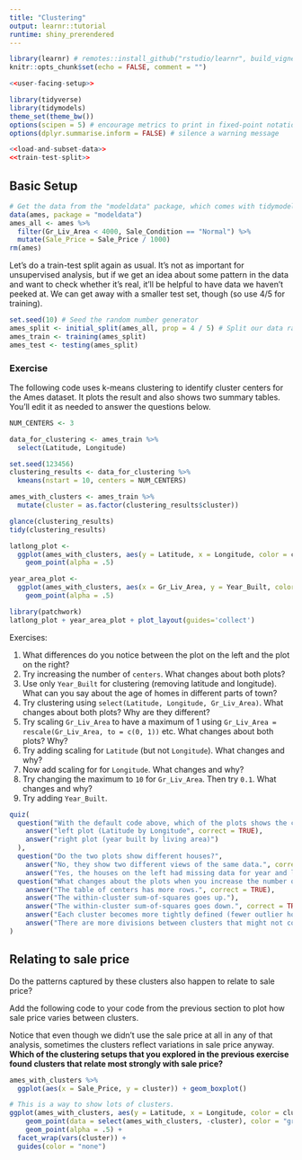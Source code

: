 ```yaml
---
title: "Clustering"
output: learnr::tutorial
runtime: shiny_prerendered
---
```


```r
library(learnr) # remotes::install_github("rstudio/learnr", build_vignettes = TRUE)
knitr::opts_chunk$set(echo = FALSE, comment = "")

<<user-facing-setup>>
```


```r
library(tidyverse)
library(tidymodels)
theme_set(theme_bw())
options(scipen = 5) # encourage metrics to print in fixed-point notation
options(dplyr.summarise.inform = FALSE) # silence a warning message

<<load-and-subset-data>>
<<train-test-split>>
```

## Basic Setup

```r
# Get the data from the "modeldata" package, which comes with tidymodels.
data(ames, package = "modeldata")
ames_all <- ames %>% 
  filter(Gr_Liv_Area < 4000, Sale_Condition == "Normal") %>% 
  mutate(Sale_Price = Sale_Price / 1000)
rm(ames)
```


Let's do a train-test split again as usual. It's not as important for unsupervised
analysis, but if we get an idea about some pattern in the data and want to
check whether it's real, it'll be helpful to have data we haven't peeked at.
We can get away with a smaller test set, though (so use 4/5 for training).

```r
set.seed(10) # Seed the random number generator
ames_split <- initial_split(ames_all, prop = 4 / 5) # Split our data randomly
ames_train <- training(ames_split)
ames_test <- testing(ames_split)
```


### Exercise 

The following code uses k-means clustering to identify cluster centers for the Ames dataset. It plots the result and also shows two summary tables.
You'll edit it as needed to answer the questions below.

```r
NUM_CENTERS <- 3

data_for_clustering <- ames_train %>% 
  select(Latitude, Longitude)

set.seed(123456)
clustering_results <- data_for_clustering %>% 
  kmeans(nstart = 10, centers = NUM_CENTERS)

ames_with_clusters <- ames_train %>% 
  mutate(cluster = as.factor(clustering_results$cluster))

glance(clustering_results)
tidy(clustering_results)

latlong_plot <- 
  ggplot(ames_with_clusters, aes(y = Latitude, x = Longitude, color = cluster)) +
    geom_point(alpha = .5)

year_area_plot <- 
  ggplot(ames_with_clusters, aes(x = Gr_Liv_Area, y = Year_Built, color = cluster)) +
    geom_point(alpha = .5)

library(patchwork)
latlong_plot + year_area_plot + plot_layout(guides='collect')
```

Exercises:


1. What differences do you notice between the plot on the left and the plot on the right?
1. Try increasing the number of `centers`. What changes about both plots?
2. Use only `Year_Built` for clustering (removing latitude and longitude). What can you say about the age of homes in different parts of town?
2. Try clustering using `select(Latitude, Longitude, Gr_Liv_Area)`. What changes about both plots?
  Why are they different?
2. Try scaling `Gr_Liv_Area` to have a maximum of 1 using `Gr_Liv_Area = rescale(Gr_Liv_Area, to = c(0, 1))` etc. What changes about both plots? Why?
2. Try adding scaling for `Latitude` (but not `Longitude`). What changes and why?
2. Now add scaling for for `Longitude`. What changes and why?
2. Try changing the maximum to `10` for `Gr_Liv_Area`. Then try `0.1`. What changes and why?
2. Try adding `Year_Built`.


```r
quiz(
  question("With the default code above, which of the plots shows the clearest division of data into clusters?",
    answer("left plot (Latitude by Longitude", correct = TRUE),
    answer("right plot (year built by living area)")
  ),
  question("Do the two plots show different houses?",
    answer("No, they show two different views of the same data.", correct = TRUE),
    answer("Yes, the houses on the left had missing data for year and living area.")),
  question("What changes about the plots when you increase the number of centers from 3 to 10? Select all that apply",
    answer("The table of centers has more rows.", correct = TRUE),
    answer("The within-cluster sum-of-squares goes up."),
    answer("The within-cluster sum-of-squares goes down.", correct = TRUE),
    answer("Each cluster becomes more tightly defined (fewer outlier homes)", correct = TRUE),
    answer("There are more divisions between clusters that might not correspond to meaningful divisions in the data.", correct = TRUE))
)
```



## Relating to sale price

Do the patterns captured by these clusters also happen to relate to sale price?

Add the following code to your code from the previous section to plot how sale price varies between clusters.

Notice that even though we didn't use the sale price at all in any of that analysis, sometimes the clusters reflect variations in sale price anyway.
**Which of the clustering setups that you explored in the previous exercise found clusters that relate most strongly with sale price?**

```r
ames_with_clusters %>% 
  ggplot(aes(x = Sale_Price, y = cluster)) + geom_boxplot()
```


```r
# This is a way to show lots of clusters.
ggplot(ames_with_clusters, aes(y = Latitude, x = Longitude, color = cluster)) +
    geom_point(data = select(ames_with_clusters, -cluster), color = "grey") +
    geom_point(alpha = .5) +
  facet_wrap(vars(cluster)) + 
  guides(color = "none")
```


